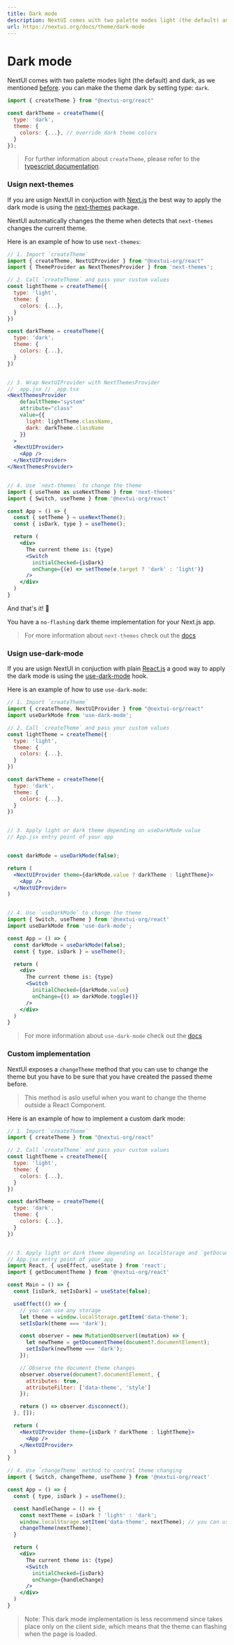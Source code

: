 ```yaml
---
title: Dark mode
description: NextUI comes with two palette modes light (the default) and dark.
url: https://nextui.org/docs/theme/dark-mode
---
```


# Dark mode

NextUI comes with two palette modes light (the default) and dark, as we mentioned [before](/docs/theme/customize-theme#theme-type).
you can make the theme dark by setting type: `dark`.

```jsx
import { createTheme } from "@nextui-org/react"

const darkTheme = createTheme({
  type: 'dark',
  theme: {
    colors: {...}, // override dark theme colors
  }
});
```

> For further information about `createTheme`, please refer to the [typescript documentation](/docs/theme/typescript#create-theme).

<CarbonAd />

<Spacer y={2} />

### Usign next-themes

If you are usign NextUI in conjuction with [Next.js](https://nextjs.org) the best way to apply the dark mode
is using the [next-themes](https://github.com/pacocoursey/next-themes) package.

NextUI automatically changes the theme when detects that `next-themes` changes the current theme.

Here is an example of how to use `next-themes`:

```jsx
// 1. Import `createTheme`
import { createTheme, NextUIProvider } from "@nextui-org/react"
import { ThemeProvider as NextThemesProvider } from 'next-themes';

// 2. Call `createTheme` and pass your custom values
const lightTheme = createTheme({
  type: 'light',
  theme: {
    colors: {...},
  }
})

const darkTheme = createTheme({
  type: 'dark',
  theme: {
    colors: {...},
  }
})


// 3. Wrap NextUIProvider with NextThemesProvider
// _app.jsx // _app.tsx
<NextThemesProvider
    defaultTheme="system"
    attribute="class"
    value={{
      light: lightTheme.className,
      dark: darkTheme.className
    }}
  >
  <NextUIProvider>
    <App />
  </NextUIProvider>
</NextThemesProvider>


// 4. Use `next-themes` to change the theme
import { useTheme as useNextTheme } from 'next-themes'
import { Switch, useTheme } from '@nextui-org/react'

const App = () => {
  const { setTheme } = useNextTheme();
  const { isDark, type } = useTheme();

  return (
    <div>
      The current theme is: {type}
      <Switch
        initialChecked={isDark}
        onChange={(e) => setTheme(e.target ? 'dark' : 'light')}
      />
    </div>
  )
}

```

And that's it! 🎉

You have a `no-flashing` dark theme implementation for your Next.js app.

> For more information about `next-themes` check out the [docs](https://github.com/pacocoursey/next-themes)

### Usign use-dark-mode

If you are usign NextUI in conjuction with plain [React.js](https://reactjs.org) a good way to apply the dark mode
is using the [use-dark-mode](https://github.com/donavon/use-dark-mode) hook.

Here is an example of how to use `use-dark-mode`:

```jsx
// 1. Import `createTheme`
import { createTheme, NextUIProvider } from "@nextui-org/react"
import useDarkMode from 'use-dark-mode';

// 2. Call `createTheme` and pass your custom values
const lightTheme = createTheme({
  type: 'light',
  theme: {
    colors: {...},
  }
})

const darkTheme = createTheme({
  type: 'dark',
  theme: {
    colors: {...},
  }
})


// 3. Apply light or dark theme depending on useDarkMode value
// App.jsx entry point of your app


const darkMode = useDarkMode(false);

return (
  <NextUIProvider theme={darkMode.value ? darkTheme : lightTheme}>
    <App />
  </NextUIProvider>
)


// 4. Use `useDarkMode` to change the theme
import { Switch, useTheme } from '@nextui-org/react'
import useDarkMode from 'use-dark-mode';

const App = () => {
  const darkMode = useDarkMode(false);
  const { type, isDark } = useTheme();

  return (
    <div>
      The current theme is: {type}
      <Switch
        initialChecked={darkMode.value}
        onChange={() => darkMode.toggle()}
      />
    </div>
  )
}

```

> For more information about `use-dark-mode` check out the [docs](https://github.com/donavon/use-dark-mode)

### Custom implementation

NextUI exposes a `changeTheme` method that you can use to change the theme but you have to be sure
that you have created the passed theme before.

> This method is aslo useful when you want to change the theme outside a React Component.

Here is an example of how to implement a custom dark mode:

```jsx
// 1. Import `createTheme`
import { createTheme } from "@nextui-org/react"

// 2. Call `createTheme` and pass your custom values
const lightTheme = createTheme({
  type: 'light',
  theme: {
    colors: {...},
  }
})

const darkTheme = createTheme({
  type: 'dark',
  theme: {
    colors: {...},
  }
})


// 3. Apply light or dark theme depending on localStorage and `getDocumentTheme` value
// App.jsx entry point of your app
import React, { useEffect, useState } from 'react';
import { getDocumentTheme } from '@nextui-org/react'

const Main = () => {
  const [isDark, setIsDark] = useState(false);

  useEffect(() => {
    // you can use any storage
    let theme = window.localStorage.getItem('data-theme');
    setIsDark(theme === 'dark');

    const observer = new MutationObserver((mutation) => {
      let newTheme = getDocumentTheme(document?.documentElement);
      setIsDark(newTheme === 'dark');
    });

    // Observe the document theme changes
    observer.observe(document?.documentElement, {
      attributes: true,
      attributeFilter: ['data-theme', 'style']
    });

    return () => observer.disconnect();
  }, []);

  return (
    <NextUIProvider theme={isDark ? darkTheme : lightTheme}>
      <App />
    </NextUIProvider>
  )
}

// 4. Use `changeTheme` method to control theme changing
import { Switch, changeTheme, useTheme } from '@nextui-org/react'

const App = () => {
  const { type, isDark } = useTheme();

  const handleChange = () => {
    const nextTheme = isDark ? 'light' : 'dark';
    window.localStorage.setItem('data-theme', nextTheme); // you can use any storage
    changeTheme(nextTheme);
  }

  return (
    <div>
      The current theme is: {type}
      <Switch
        initialChecked={isDark}
        onChange={handleChange}
      />
    </div>
  )
}

```

> Note: This dark mode implementation is less recommend since takes place only on the client side, which means that the theme can flashing when the page is loaded.

